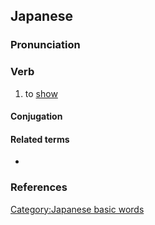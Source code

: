 ==Japanese==
{{ja-kanjitab|み|yomi=kun|sort=みせる}}

===Pronunciation===
{{ja-pron|みせる|acc=2|acc_ref=SMK2,ZAJ}}
{{ja-ojad}}

===Verb===
{{ja-verb|みせる|type=2|tr=trans}}
{{ja-vp|見る|見える|c=見せる|みる|みえる|ck=みせる}}

# to [[show]]
#: {{ja-usex|[[写%真]]を[[人]]に'''見せる'''|しゃ%しん を ひと に '''みせる'''|'''show''' someone a picture}}

====Conjugation====
{{ja-ichi|みせ}}
{{ja-conj-bungo|み|2d-s}}

====Related terms====
* {{ja-r|見る|みる}}

===References===
<references/>

[[Category:Japanese basic words]]